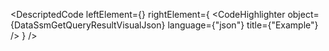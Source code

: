 
<DescriptedCode
  leftElement={<DataSsmGetQueryResultDesc />}
  rightElement={
    <CodeHighlighter
      object={DataSsmGetQueryResultVisualJson}
      language={"json"}
      title={"Example"}
    />
  }
/>

